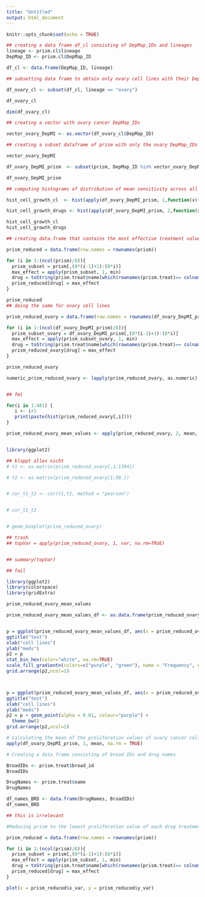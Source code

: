 ```yaml
---
title: "Untitled"
output: html_document
---
```


```r
knitr::opts_chunk$set(echo = TRUE)
```

```r

## creating a data frame df_cl consisting of DepMap_IDs and lineages
lineage <- prism.cl$lineage
DepMap_ID <- prism.cl$DepMap_ID 

df_cl <- data.frame(DepMap_ID, lineage)

## subsetting data frame to obtain only ovary cell lines with their DepMap_IDs

df_ovary_cl <- subset(df_cl, lineage == "ovary")

df_ovary_cl

dim(df_ovary_cl)

## creating a vector with ovary cancer DepMap_IDs 

vector_ovary_DepMI <- as.vector(df_ovary_cl$DepMap_ID)
```


```r

## creating a subset dataframe of prism with only the ovary DepMap_IDs and their proliferation values   

vector_ovary_DepMI

df_ovary_DepMI_prism  <- subset(prism, DepMap_ID %in% vector_ovary_DepMI)

df_ovary_DepMI_prism
```


```r
## computing histograms of distribution of mean sensitivity across all ovary cell lines and all drugs

hist_cell_growth_cl  <- hist(apply(df_ovary_DepMI_prism, 1,function(x){mean(x,na.rm=TRUE)}), breaks = 50, xlim = c(-0.9, 0),  main = "Ovary Cell lines", xlab = "Mean log fold-change in cell growth")

hist_cell_growth_drugs <- hist(apply(df_ovary_DepMI_prism, 2,function(x){mean(x,na.rm=TRUE)}), breaks = 50, main = "Drugs", xlab = "Mean log fold-change in cell growth")

hist_cell_growth_cl
hist_cell_growth_drugs
```

```r
## creating data.frame that contains the most effective treatment values for each drug and dosage (min values) for every cell line 

prism_reduced = data.frame(row.names = rownames(prism))

for (i in 1:(ncol(prism)/8)){
  prism_subset = prism[,(8*(i-1)+1):(8*i)]
  max_effect = apply(prism_subset, 1, min)
  drug = toString(prism.treat$name[which(rownames(prism.treat)== colnames(prism)[i*8])])
  prism_reduced[drug] = max_effect
}

prism_reduced 
## doing the same for ovary cell lines 

prism_reduced_ovary = data.frame(row.names = rownames(df_ovary_DepMI_prism))

for (i in 1:(ncol(df_ovary_DepMI_prism)/8)){
  prism_subset_ovary = df_ovary_DepMI_prism[,(8*(i-1)+1):(8*i)]
  max_effect = apply(prism_subset_ovary, 1, min)
  drug = toString(prism.treat$name[which(rownames(prism.treat)== colnames(prism)[i*8])])
  prism_reduced_ovary[drug] = max_effect
}

prism_reduced_ovary
```


```r
numeric_prism_reduced_ovary <- lapply(prism_reduced_ovary, as.numeric)


## fml 

for(i in 1:481) {
   i <- i+1
   print(paste(hist(prism_reduced_ovary[,i])))
}

```

```r

prism_reduced_ovary_mean_values <- apply(prism_reduced_ovary, 2, mean, na.rm=TRUE)


library(ggplot2)

## klappt alles nicht 
# t1 <- as.matrix(prism_reduced_ovary[,1:1394])

# t2 <- as.matrix(prism_reduced_ovary[1:30,])


# cor_t1_t2 <- cor(t1,t2, method = "pearson")


# cor_t1_t2


# geom_boxplot(prism_reduced_ovary)

```



```r
## trash
## topVar = apply(prism_reduced_ovary, 1, var, na.rm=TRUE)


## summary(topVar)

```

```r

## fail 

library(ggplot2)
library(colorspace)
library(gridExtra)

prism_reduced_ovary_mean_values

prism_reduced_ovary_mean_values_df <- as.data.frame(prism_reduced_ovary_mean_values)


p = ggplot(prism_reduced_ovary_mean_values_df, aes(x = prism_reduced_ovary_mean_values_df[,], y = prism_reduced_ovary_mean_values_df[,]))
ggtitle("test")
xlab("cell lines")
ylab("meds")
p2 = p 
stat_bin_hex(color="white", na.rm=TRUE)
scale_fill_gradientn(colors=c("purple", "green"), name = "Frequency", na.value=NA)
grid.arrange(p2,ncol=1)



p = ggplot(prism_reduced_ovary_mean_values_df, aes(x = prism_reduced_ovary_mean_values_df[,], y = prism_reduced_ovary_mean_values_df[,]), na.rm=TRUE)
ggtitle("test")
xlab("cell lines")
ylab("meds")
p2 = p + geom_point(alpha = 0.01, colour="purple") +
  theme_bw()
grid.arrange(p2,ncol=1)
```


```r

# Calculating the mean of the proliferation values of ovary cancer cell lines (all drugs) 
apply(df_ovary_DepMI_prism, 1, mean, na.rm = TRUE) 

# Creating a data frame consisting of broad IDs and drug names

BroadIDs <- prism.treat$broad_id
BroadIDs

DrugNames <- prism.treat$name
DrugNames

df_names_BRD <- data.frame(DrugNames, BroadIDs)
df_names_BRD

## this is irrelevant
```

```r

#Reducing prism to the lowest proliferation value of each drug treatment 

prism_reduced = data.frame(row.names = rownames(prism))

for (i in 1:(ncol(prism)/8)){
  prism_subset = prism[,(8*(i-1)+1):(8*i)]
  max_effect = apply(prism_subset, 1, min)
  drug = toString(prism.treat$name[which(rownames(prism.treat)== colnames(prism)[i*8])])
  prism_reduced[drug] = max_effect
}
```

```r

plot(x = prism_reduced$x_var, y = prism_reduced$y_var)

```




